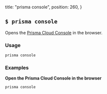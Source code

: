   title: "prisma console",
  position: 260,
}

## `$ prisma console`

Opens the [Prisma Cloud Console](https://app.prisma.io/) in the browser.

### Usage

```sh
prisma console
```

### Examples

**Open the Prisma Cloud Console in the browser**

```sh
prisma console
```
